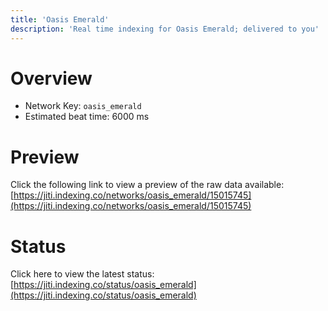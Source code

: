 ```yaml
---
title: 'Oasis Emerald'
description: 'Real time indexing for Oasis Emerald; delivered to you'
---
```


# Overview
- Network Key: `oasis_emerald`
- Estimated beat time: 6000 ms

# Preview
Click the following link to view a preview of the raw data available: [https://jiti.indexing.co/networks/oasis_emerald/15015745](https://jiti.indexing.co/networks/oasis_emerald/15015745)

# Status
Click here to view the latest status: [https://jiti.indexing.co/status/oasis_emerald](https://jiti.indexing.co/status/oasis_emerald)
